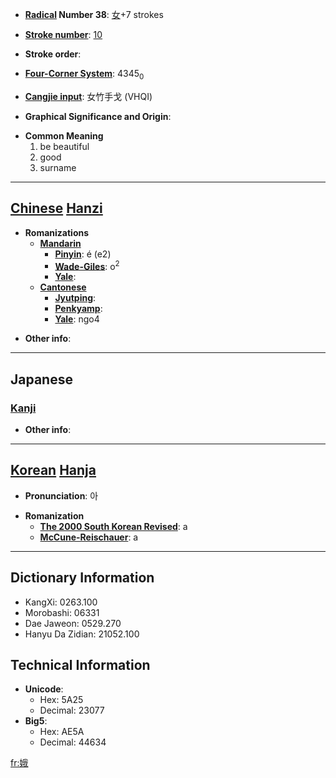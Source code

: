 * '''[[Wiktionary:Chinese radical index| Radical]] Number 38''': [[Wiktionary:Chinese radical index 女|女]]+7 strokes

* '''[[Wiktionary:Chinese total strokes index|Stroke number]]''': [[Wiktionary:Chinese total strokes index 10|10]]

* '''Stroke order''': 

* '''[[Wiktionary:Chinese four corner index|Four-Corner System]]''': 4345<sub>0</sub>

* '''[[Wiktionary:Chinese Cangjie index|Cangjie input]]''': 女竹手戈 (VHQI)

* '''Graphical Significance and Origin''': 

* '''Common Meaning'''
*#be beautiful
*# good
*# surname


----

== [[Chinese]] [[Hanzi]] ==

* '''Romanizations'''
** '''[[Mandarin]]'''
*** '''[[Pinyin]]''': é (e2)
*** '''[[Wade-Giles]]''': o<sup>2</sup>
*** '''[[Yale]]''': 
** '''[[Cantonese]]'''
*** '''[[Jyutping]]''':
*** '''[[Penkyamp]]''': 
*** '''[[Yale]]''': ngo4

* '''Other info''': 

----

==Japanese==
===[[Kanji]]===
{{kanji|on readings=[[が]] (ga)|kun readings=[[みめよい]] (mimeyoi)}}

* '''Other info''':  

----

== [[Korean]] [[Hanja]] ==

* '''Pronunciation''': 아

* '''Romanization'''
** '''[[The 2000 South Korean Revised Romanization|The 2000 South Korean Revised]]''': a
** '''[[McCune-Reischauer]]''': a

----

== Dictionary Information ==

* KangXi: 0263.100
* Morobashi: 06331
* Dae Jaweon: 0529.270
* Hanyu Da Zidian: 21052.100

== Technical Information ==

* '''Unicode''':
** Hex: 5A25
** Decimal: 23077
* '''Big5''':
** Hex: AE5A
** Decimal: 44634

[[fr:娥]]